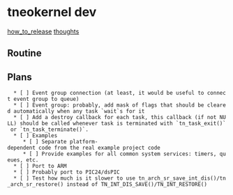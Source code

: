
= tneokernel dev =

[[how_to_release]]
[[thoughts]]



== Routine ==


== Plans ==

   * [ ] Event group connection (at least, it would be useful to connect event group to queue)
   * [ ] Event group: probably, add mask of flags that should be cleared automatically when any task `wait`s for it
   * [ ] Add a destroy callback for each task, this callback (if not NULL) should be called whenever task is terminated with `tn_task_exit()` or `tn_task_terminate()`.
   * [ ] Examples
      * [ ] Separate platform-dependent code from the real example project code
      * [ ] Provide examples for all common system services: timers, queues, etc.
   * [ ] Port to ARM
   * [ ] Probably port to PIC24/dsPIC
   * [ ] Test how much is it slower to use tn_arch_sr_save_int_dis()/tn_arch_sr_restore() instead of TN_INT_DIS_SAVE()/TN_INT_RESTORE()



   

